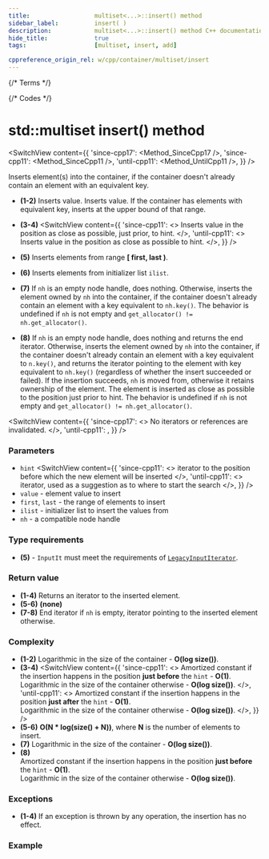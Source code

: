 ```yaml
---
title:					multiset<...>::insert() method
sidebar_label:			insert( )
description:			multiset<...>::insert() method C++ documentation
hide_title:				true
tags:					[multiset, insert, add]

cppreference_origin_rel: w/cpp/container/multiset/insert
---
```



{/* Terms */}

{/* Codes */}



# std::multiset insert() method

<SwitchView content={{
    'since-cpp17': <Method_SinceCpp17 />,
    'since-cpp11': <Method_SinceCpp11 />,
    'until-cpp11': <Method_UntilCpp11 />,
    }} />

Inserts element(s) into the container, if the container doesn't already contain an element with an equivalent key.

 - **(1-2)** Inserts value.
	Inserts value. If the container has elements with equivalent key, inserts at the upper bound of that range.

 - **(3-4)**
	<SwitchView content={{
		'since-cpp11': <>
			Inserts value in the position as close as possible, just prior, to hint.
		</>,
		'until-cpp11': <>
			Inserts value in the position as close as possible to hint.
		</>,
		}} />

 - **(5)** Inserts elements from range **[ first, last )**.
 - **(6)** Inserts elements from initializer list `ilist`.
 - **(7)** If `nh` is an empty node handle, does nothing. Otherwise, inserts the element owned by `nh` into the container,
    if the container doesn't already contain an element with a key equivalent to `nh.key()`. The behavior is undefined if `nh` is not empty and `get_allocator() != nh.get_allocator()`.
 - **(8)** If `nh` is an empty node handle, does nothing and returns the end iterator.
    Otherwise, inserts the element owned by `nh` into the container, if the container doesn't already contain an element with a key equivalent to `n.key()`,
    and returns the iterator pointing to the element with key equivalent to `nh.key()` (regardless of whether the insert succeeded or failed).
    If the insertion succeeds, `nh` is moved from, otherwise it retains ownership of the element.
    The element is inserted as close as possible to the position just prior to hint. The behavior is undefined if `nh` is not empty and `get_allocator() != nh.get_allocator()`.

<SwitchView content={{
    'since-cpp17': <> No iterators or references are invalidated. </>,
    'until-cpp11': <IteratorDereferenceNote />,
    }} />

### Parameters

 - `hint`
<SwitchView content={{
    'since-cpp11': <> iterator to the position before which the new element will be inserted </>,
    'until-cpp11': <> iterator, used as a suggestion as to where to start the search </>,
    }} />
 - `value` - element value to insert
 - `first`, `last` - the range of elements to insert
 - `ilist` - initializer list to insert the values from
 - `nh` - a compatible node handle
 
### Type requirements
 - **(5)** - `InputIt` must meet the requirements of [`LegacyInputIterator`](/docs/named_req/LegacyInputIterator).

### Return value

 - **(1-4)** Returns an iterator to the inserted element.
 - **(5-6)** **(none)**
 - **(7-8)** End iterator if `nh` is empty, iterator pointing to the inserted element otherwise.

### Complexity

 - **(1-2)** Logarithmic in the size of the container - **O(log size())**.
 - **(3-4)** 
<SwitchView content={{
    'since-cpp11': <>
			Amortized constant if the insertion happens in the position <b>just before</b> the <code>hint</code> - <b>O(1)</b>.<br/>
			Logarithmic in the size of the container otherwise - <b>O(log size())</b>.
		</>,
    'until-cpp11': <>
			Amortized constant if the insertion happens in the position <b>just after</b> the <code>hint</code> - <b>O(1)</b>.<br/>
			Logarithmic in the size of the container otherwise - <b>O(log size())</b>.
		</>,
    }} />
 - **(5-6)** **O(N * log(size() + N))**, where **N** is the number of elements to insert.
 - **(7)** Logarithmic in the size of the container - **O(log size())**.
 - **(8)**  
	Amortized constant if the insertion happens in the position **just before** the `hint` - **O(1)**.  
	Logarithmic in the size of the container otherwise - **O(log size())**.

### Exceptions

 - **(1-4)** If an exception is thrown by any operation, the insertion has no effect.

<ImproveSection />

### Example

<ImproveSection />

